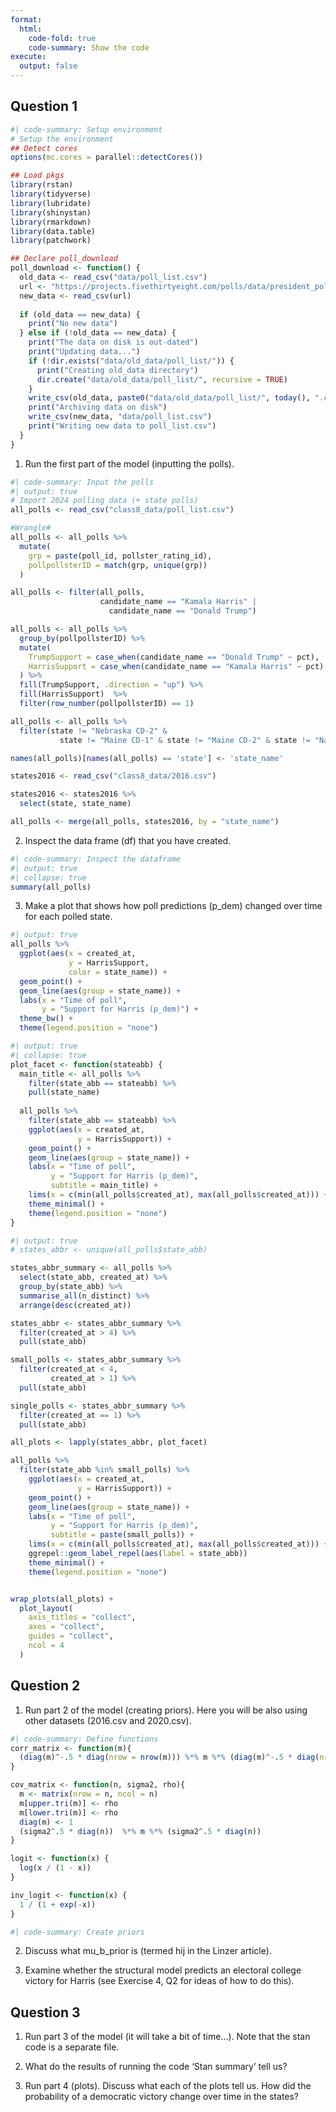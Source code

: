 ```yaml
---
format:
  html:
    code-fold: true
    code-summary: Show the code
execute: 
  output: false
---
```


## Question 1

```r
#| code-summary: Setup environment
# Setup the environment
## Detect cores
options(mc.cores = parallel::detectCores())

## Load pkgs
library(rstan)
library(tidyverse)
library(lubridate)
library(shinystan)
library(rmarkdown)
library(data.table)
library(patchwork)

## Declare poll_download
poll_download <- function() {
  old_data <- read_csv("data/poll_list.csv")
  url <- "https://projects.fivethirtyeight.com/polls/data/president_polls.csv"
  new_data <- read_csv(url)
  
  if (old_data == new_data) {
    print("No new data")
  } else if (!old_data == new_data) {
    print("The data on disk is out-dated")
    print("Updating data...")
    if (!dir.exists("data/old_data/poll_list/")) {
      print("Creating old_data directory")
      dir.create("data/old_data/poll_list/", recursive = TRUE)
    }
    write_csv(old_data, paste0("data/old_data/poll_list/", today(), ".csv"))
    print("Archiving data on disk")
    write_csv(new_data, "data/poll_list.csv")
    print("Writing new data to poll_list.csv")
  }
}
```

1. Run the first part of the model (inputting the polls).

```r
#| code-summary: Input the polls
#| output: true
# Import 2024 polling data (+ state polls)
all_polls <- read_csv("class8_data/poll_list.csv")

#Wrangle#
all_polls <- all_polls %>%
  mutate(
    grp = paste(poll_id, pollster_rating_id),
    pollpollsterID = match(grp, unique(grp))
  )

all_polls <- filter(all_polls,
                    candidate_name == "Kamala Harris" |
                      candidate_name == "Donald Trump")

all_polls <- all_polls %>%
  group_by(pollpollsterID) %>%
  mutate(
    TrumpSupport = case_when(candidate_name == "Donald Trump" ~ pct),
    HarrisSupport = case_when(candidate_name == "Kamala Harris" ~ pct)
  ) %>%
  fill(TrumpSupport, .direction = "up") %>%
  fill(HarrisSupport)  %>%
  filter(row_number(pollpollsterID) == 1)

all_polls <- all_polls %>%
  filter(state != "Nebraska CD-2" &
           state != "Maine CD-1" & state != "Maine CD-2" & state != "National")

names(all_polls)[names(all_polls) == 'state'] <- 'state_name'

states2016 <- read_csv("class8_data/2016.csv")

states2016 <- states2016 %>%
  select(state, state_name)

all_polls <- merge(all_polls, states2016, by = "state_name")

```


2. Inspect the data frame (df) that you have created.

```r
#| code-summary: Inspect the dataframe
#| output: true
#| collapse: true
summary(all_polls)
```

3. Make a plot that shows how poll predictions (p_dem) changed over time for each polled state.

```r
#| output: true
all_polls %>% 
  ggplot(aes(x = created_at,
             y = HarrisSupport,
             color = state_name)) +
  geom_point() +
  geom_line(aes(group = state_name)) +
  labs(x = "Time of poll",
       y = "Support for Harris (p_dem)") +
  theme_bw() +
  theme(legend.position = "none")
```

```r
#| output: true
#| collapse: true
plot_facet <- function(stateabb) {
  main_title <- all_polls %>% 
    filter(state_abb == stateabb) %>% 
    pull(state_name)
  
  all_polls %>% 
    filter(state_abb == stateabb) %>% 
    ggplot(aes(x = created_at,
               y = HarrisSupport)) +
    geom_point() +
    geom_line(aes(group = state_name)) +
    labs(x = "Time of poll",
         y = "Support for Harris (p_dem)",
         subtitle = main_title) +
    lims(x = c(min(all_polls$created_at), max(all_polls$created_at))) +
    theme_minimal() +
    theme(legend.position = "none")
}
```

```r
#| output: true
# states_abbr <- unique(all_polls$state_abb)

states_abbr_summary <- all_polls %>% 
  select(state_abb, created_at) %>% 
  group_by(state_abb) %>% 
  summarise_all(n_distinct) %>% 
  arrange(desc(created_at))

states_abbr <- states_abbr_summary %>%
  filter(created_at > 4) %>% 
  pull(state_abb)

small_polls <- states_abbr_summary %>% 
  filter(created_at < 4,
         created_at > 1) %>% 
  pull(state_abb)

single_polls <- states_abbr_summary %>% 
  filter(created_at == 1) %>% 
  pull(state_abb)

all_plots <- lapply(states_abbr, plot_facet)

all_polls %>% 
  filter(state_abb %in% small_polls) %>% 
    ggplot(aes(x = created_at,
               y = HarrisSupport)) +
    geom_point() +
    geom_line(aes(group = state_name)) +
    labs(x = "Time of poll",
         y = "Support for Harris (p_dem)",
         subtitle = paste(small_polls)) +
    lims(x = c(min(all_polls$created_at), max(all_polls$created_at))) +
    ggrepel::geom_label_repel(aes(label = state_abb))
    theme_minimal() +
    theme(legend.position = "none")


wrap_plots(all_plots) +
  plot_layout(
    axis_titles = "collect",
    axes = "collect",
    guides = "collect",
    ncol = 4
  )
```


## Question 2

1. Run part 2 of the model (creating priors). Here you will be also using other datasets (2016.csv and 2020.csv).

```r
#| code-summary: Define functions
corr_matrix <- function(m){
  (diag(m)^-.5 * diag(nrow = nrow(m))) %*% m %*% (diag(m)^-.5 * diag(nrow = nrow(m)))
}

cov_matrix <- function(n, sigma2, rho){
  m <- matrix(nrow = n, ncol = n)
  m[upper.tri(m)] <- rho
  m[lower.tri(m)] <- rho
  diag(m) <- 1
  (sigma2^.5 * diag(n))  %*% m %*% (sigma2^.5 * diag(n))
}

logit <- function(x) {
  log(x / (1 - x))
}

inv_logit <- function(x) {
  1 / (1 + exp(-x))
}
```


```r
#| code-summary: Create priors

```


2. Discuss what mu_b_prior is (termed hij in the Linzer article).


3. Examine whether the structural model predicts an electoral college victory for Harris
(see Exercise 4, Q2 for ideas of how to do this).

## Question 3

1. Run part 3 of the model (it will take a bit of time...). Note that the stan code is a separate file.

2. What do the results of running the code ‘Stan summary’ tell us?

3. Run part 4 (plots). Discuss what each of the plots tell us. How did the probability of a
democratic victory change over time in the states?
